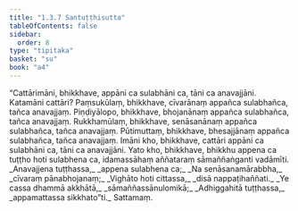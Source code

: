 ```yaml
---
title: "1.3.7 Santuṭṭhisutta"
tableOfContents: false
sidebar:
  order: 8
type: "tipitaka"
basket: "su"
book: "a4"
---
```



<DynamicBreadcrumb />

<Division number="27" book="a4" bookNo="15">

<Paragraph number="184" book="a4">
“Cattārimāni, bhikkhave, appāni ca sulabhāni ca, tāni ca anavajjāni. Katamāni cattāri? Paṃsukūlaṃ, bhikkhave, cīvarānaṃ appañca sulabhañca, tañca anavajjaṃ. Piṇḍiyālopo, bhikkhave, bhojanānaṃ appañca sulabhañca, tañca anavajjaṃ. Rukkhamūlaṃ, bhikkhave, senāsanānaṃ appañca sulabhañca, tañca anavajjaṃ. Pūtimuttaṃ, bhikkhave, bhesajjānaṃ appañca sulabhañca, tañca anavajjaṃ. Imāni kho, bhikkhave, cattāri appāni ca sulabhāni ca, tāni ca anavajjāni. Yato kho, bhikkhave, bhikkhu appena ca tuṭṭho hoti sulabhena ca, idamassāhaṃ aññataraṃ sāmaññaṅganti vadāmīti.
</Paragraph>

<Paragraph number="185" type="verses" book="a4">
_Anavajjena tuṭṭhassa,_  
_appena sulabhena ca;_  
_Na senāsanamārabbha,_  
_cīvaraṃ pānabhojanaṃ;_  
_Vighāto hoti cittassa,_  
_disā nappaṭihaññati._  

</Paragraph>

<Paragraph number="186" type="verses" book="a4">
_Ye cassa dhammā akkhātā,_  
_sāmaññassānulomikā;_  
_Adhiggahitā tuṭṭhassa,_  
_appamattassa sikkhato”ti._  


</Paragraph>
</Division>

<Paragraph number="187" type="center" book="a4">
Sattamaṃ.
</Paragraph>